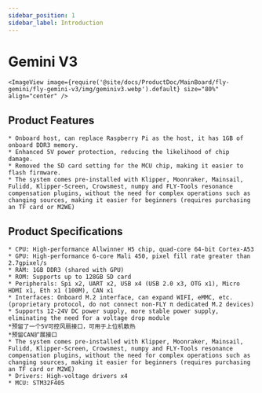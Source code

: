 ```yaml
---
sidebar_position: 1
sidebar_label: Introduction
---
```




# Gemini V3

    <ImageView image={require('@site/docs/ProductDoc/MainBoard/fly-gemini/fly-gemini-v3/img/geminiv3.webp').default} size="80%" align="center" />

## Product Features
    * Onboard host, can replace Raspberry Pi as the host, it has 1GB of onboard DDR3 memory.
    * Enhanced 5V power protection, reducing the likelihood of chip damage.
    * Removed the SD card setting for the MCU chip, making it easier to flash firmware.
    * The system comes pre-installed with Klipper, Moonraker, Mainsail, Fulidd, Klipper-Screen, Crowsmest, numpy and FLY-Tools resonance compensation plugins, without the need for complex operations such as changing sources, making it easier for beginners (requires purchasing an TF card or M2WE)


## Product Specifications

    * CPU: High-performance Allwinner H5 chip, quad-core 64-bit Cortex-A53
    * GPU: High-performance 6-core Mali 450, pixel fill rate greater than 2.7gpixel/s
    * RAM: 1GB DDR3 (shared with GPU)
    * ROM: Supports up to 128GB SD card
    * Peripherals: Spi x2, UART x2, USB x4 (USB 2.0 x3, OTG x1), Micro HDMI x1, Eth x1 (100M), CAN x1
    * Interfaces: Onboard M.2 interface, can expand WIFI, eMMC, etc. (proprietary protocol, do not connect non-FLY π dedicated M.2 devices)
    * Supports 12-24V DC power supply, more stable power supply, eliminating the need for a voltage drop module
    *预留了一个5V可控风扇接口，可用于上位机散热
    *预留CAN扩展接口
    * The system comes pre-installed with Klipper, Moonraker, Mainsail, Fulidd, Klipper-Screen, Crowsmest, numpy and FLY-Tools resonance compensation plugins, without the need for complex operations such as changing sources, making it easier for beginners (requires purchasing an TF card or M2WE)
    * Drivers: High-voltage drivers x4
    * MCU: STM32F405
